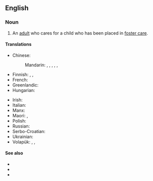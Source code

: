 ==English==

===Noun===
{{en-noun}}

# An [[adult]] who cares for a child who has been placed in [[foster care]].

====Translations====
{{trans-top|adult who cares for a child who has been placed in foster care}}
* Chinese:
*: Mandarin: {{t+|cmn|養父}}, {{t+|cmn|养父|tr=yǎngfù}} {{qualifier|adoptive father}}, {{t+|cmn|養母}}, {{t+|cmn|养母|tr=yǎngmǔ}} {{qualifier|adoptive mother}}, {{t|cmn|養父母}}, {{t|cmn|养父母|tr=yǎngfùmǔ}} {{qualifier|adoptive mother and adoptive father}}
* Finnish: {{t|fi|kasvatusvanhempi}}, {{t|fi|sijaisvanhempi}}, {{t|fi|perhehoitaja}}
* French: {{t|fr|parent adoptif|m}}
* Greenlandic: {{t|kl|angajoqqaarsiaq}}
* Hungarian: {{t+|hu|nevelőszülő}}
{{trans-mid}}
* Irish: {{t|ga|altramaí|m}}
* Italian: {{t|it|genitore adottivo|m}}
* Manx: {{t|gv|dolteyder|m}}
* Maori: {{t|mi|matua whāngai}}, {{t|mi|matua taurima}}
* Polish: {{t|pl|rodzic zastępczy}}
* Russian: {{t|ru|приёмный роди́тель|m}}
* Serbo-Croatian: {{t+|sh|udomitelj}}
* Ukrainian: {{t|uk|прийомний батько або мати|m|f}}
* Volapük: {{qualifier|♂♀}} {{t+|vo|kälan}}, {{qualifier|♂}} {{t|vo|hikälan}}, {{qualifier|♀}} {{t+|vo|jikälan}}
{{trans-bottom}}

====See also====
* {{l|en|foster care}}
* {{l|en|foster home}}
* {{l|en|foster child}}

{{topics|en|Family members|Parents}}